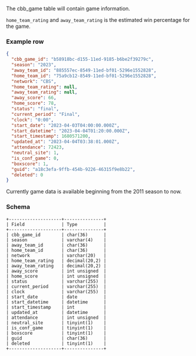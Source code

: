The cbb_game table will contain game information.

`home_team_rating` and `away_team_rating` is the estimated win percentage for the game.

### Example row
```json
{
  "cbb_game_id": "b58918bc-d155-11ed-9185-b6be2f39279c",
  "season": "2023",
  "away_team_id": "885557ec-8549-11ed-bf01-5296e1552828",
  "home_team_id": "75a9cb12-8549-11ed-bf01-5296e1552828",
  "network": "CBS",
  "home_team_rating": null,
  "away_team_rating": null,
  "away_score": 66,
  "home_score": 78,
  "status": "final",
  "current_period": "Final",
  "clock": "0:00",
  "start_date": "2023-04-03T04:00:00.000Z",
  "start_datetime": "2023-04-04T01:20:00.000Z",
  "start_timestamp": 1680571200,
  "updated_at": "2023-04-04T03:38:01.000Z",
  "attendance": 72423,
  "neutral_site": 1,
  "is_conf_game": 0,
  "boxscore": 1,
  "guid": "a18c3efa-9ffb-454b-9226-46315f9e8b22",
  "deleted": 0
}
```

Currently game data is available beginning from the 2011 season to now.

### Schema
```console
+--------------------+---------------+
| Field              | Type          |
+--------------------+---------------+
| cbb_game_id        | char(36)      |
| season             | varchar(4)    |
| away_team_id       | char(36)      |
| home_team_id       | char(36)      |
| network            | varchar(20)   |
| home_team_rating   | decimal(20,2) |
| away_team_rating   | decimal(20,2) |
| away_score         | int unsigned  |
| home_score         | int unsigned  |
| status             | varchar(255)  |
| current_period     | varchar(255)  |
| clock              | varchar(255)  |
| start_date         | date          |
| start_datetime     | datetime      |
| start_timestamp    | int           |
| updated_at         | datetime      |
| attendance         | int unsigned  |
| neutral_site       | tinyint(1)    |
| is_conf_game       | tinyint(1)    |
| boxscore           | tinyint(1)    |
| guid               | char(36)      |
| deleted            | tinyint(1)    |
+--------------------+---------------+
```